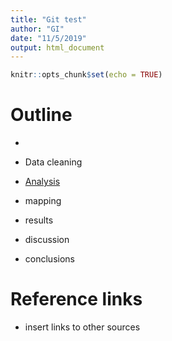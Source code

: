 ```yaml
---
title: "Git test"
author: "GI"
date: "11/5/2019"
output: html_document
---
```


```r
knitr::opts_chunk$set(echo = TRUE)
```

# Outline

- 

- Data cleaning

- [Analysis](New.html)

- mapping

- results

- discussion

- conclusions

# Reference links

- insert links to other sources